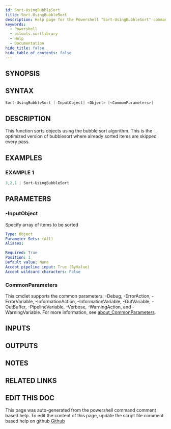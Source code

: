 ```yaml
---
id: Sort-UsingBubbleSort
title: Sort-UsingBubbleSort
description: Help page for the Powershell "Sort-UsingBubbleSort" command
keywords:
  - Powershell
  - pstools.sortlibrary
  - Help
  - Documentation
hide_title: false
hide_table_of_contents: false
---
```


## SYNOPSIS

## SYNTAX

```powershell
Sort-UsingBubbleSort [-InputObject] <Object> [<CommonParameters>]
```

## DESCRIPTION

This function sorts objects using the bubble sort algorithm.
This is the optimized version of  bubblesort where already sorted items are skipped every pass.

## EXAMPLES

### EXAMPLE 1

```powershell
3,2,1 | Sort-UsingBubbleSort
```

## PARAMETERS

### -InputObject

Specify array of items to be sorted

```yaml
Type: Object
Parameter Sets: (All)
Aliases:

Required: True
Position: 1
Default value: None
Accept pipeline input: True (ByValue)
Accept wildcard characters: False
```

### CommonParameters

This cmdlet supports the common parameters: -Debug, -ErrorAction, -ErrorVariable, -InformationAction, -InformationVariable, -OutVariable, -OutBuffer, -PipelineVariable, -Verbose, -WarningAction, and -WarningVariable. For more information, see [about_CommonParameters](http://go.microsoft.com/fwlink/?LinkID=113216).

## INPUTS

## OUTPUTS

## NOTES

## RELATED LINKS

## EDIT THIS DOC 

This page was auto-generated from the powershell command comment based help. To edit the content of this page, update the script file comment based help on github [Github](https://github.com/hanpq/)
